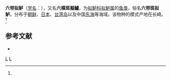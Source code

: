 {{Speciesbox
| taxon = Parapercis sexfasciata
| image = KurakakeTGose.jpg
| binomial_authority = (Temminck et Schlegel, 1843)<ref name='id7994'>{{cite web| url =http://www.bioinfo.cn/db05/BjdwSpecies.php?action=view&id=7994| title =六带拟鲈| work =《中国动物物种编目数据库》| publisher =中国科学院微生物研究所| author =中国科学院动物研究所| accessdate =2009-04-16| deadurl =yes| archiveurl =https://web.archive.org/web/20160305060110/http://www.bioinfo.cn/db05/BjdwSpecies.php?action=view&id=7994| archivedate =2016-03-05}}</ref>
}}

'''六带拟鲈'''（[[学名|学名]]：{{lang|la|''Parapercis sexfasciata''}}），又名'''六橫斑擬鱸'''，为[[拟鲈科|拟鲈科]][[拟鲈属|拟鲈属]]的[[鱼类|鱼类]]，俗名'''六带斑拟鲈'''。分布于[[朝鲜|朝鲜]]、[[日本|日本]]、[[台湾岛|台湾岛]]以及中国[[东海|东海]]等海域。该物种的模式产地在长崎。<ref name='id7994'/>

== 参考文献 ==
{{reflist}}
* {{TaiBNET| zh=六橫斑擬鱸 | id=382258 | binomial=Parapercis sexfasciata | authority=Temminck & Schlegel, 1843 | var= | accessdate=2013-01-24}}

{{Taxonbar|from=Q1873765}}

[[Category:拟鲈属|L]]
[[Category:_1843年描述的鱼类|L]]
